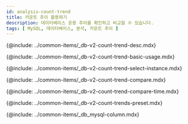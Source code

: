 ```yaml
---
id: analysis-count-trend
title: 카운트 추이 활용하기
description: 데이터베이스 운용 추이를 확인하고 비교할 수 있습니다.
tags: [ MySQL, 데이터베이스, 분석, 카운트 추이 ]
---
```



<Note product='MySQL' link='../mysql-v1/analysis-count-trend' />

<!-- description-->
{@include: ../common-items/_db-v2-count-trend-desc.mdx}


<!-- ## 기본 화면 안내-->
{@include: ../common-items/_db-v2-count-trend-basic-usage.mdx}

<!-- ### 비교 대상 선택하기-->
{@include: ../common-items/_db-v2-count-trend-select-instance.mdx}

<!-- ### 액티브 세션 정보 비교하기-->
{@include: ../common-items/_db-v2-count-trend-compare.mdx}

<!-- ### 특정 시간 비교하기-->
{@include: ../common-items/_db-v2-count-trend-compare-time.mdx} 

<!--## 프리셋-->
{@include: ../common-items/_db-v2-count-trends-preset.mdx}

<!-- 컬럼 정보 안내-->
{@include: ../common-items/_db_mysql-column.mdx}